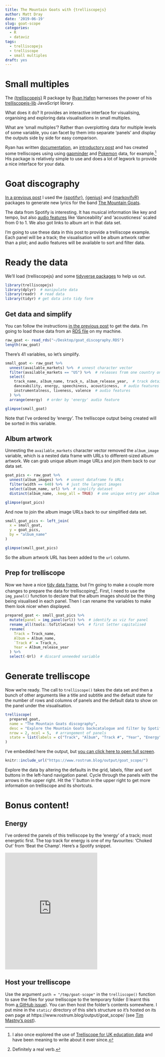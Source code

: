 ```yaml
---
title: The Mountain Goats with {trelliscopejs}
author: Matt Dray
date: '2019-06-19'
slug: goat-scope
categories:
  - R
  - dataviz
tags:
  - trelliscopejs
  - trelliscope
  - small multiples
draft: yes
---
```


# Small multiples

The [{trelliscopejs}](https://hafen.github.io/trelliscopejs/) R package by [Ryan Hafen](https://ryanhafen.com/) harnesses the power of his [trelliscopejs-lib](https://github.com/hafen/trelliscopejs-lib) JavaScript library.

What does it do? It provides an interactive interface for visualising, organising and exploring data visualisations in small multiples.

What are 'small multiples'? Rather than overplotting data for multiple levels of some variable, you can facet by them into separate 'panels' and display the outputs side by side for easy comparison.

Ryan has written [documentation](https://hafen.github.io/trelliscopejs/index.html), an [introductory post](https://ryanhafen.com/blog/trelliscopejs/) and has created some trelliscopes using using  [gapminder](http://hafen.github.io/trelliscopejs-demo/gapminder/) and [Pokemon](https://ryanhafen.com/blog/pokemon/) data, for example.[^education] His package is relatively simple to use and does a lot of legwork to provide a nice interface for your data. 

# Goat discography

[In a previous post](https://www.rostrum.blog/2019/04/25/gen-tmg-lyrics/) I used the [{spotifyr}](https://www.rcharlie.com/spotifyr/), [{genius}](https://github.com/josiahparry/genius) and [{markovifyR}](https://github.com/abresler/markovifyR) packages to generate new lyrics for the band [The Mountain Goats](https://en.wikipedia.org/wiki/The_Mountain_Goats).

The data from Spotify is interesting. It has musical information like key and tempo, but also [audio features](https://developer.spotify.com/documentation/web-api/reference/tracks/get-audio-features/) like 'danceability' and 'acousticness' scaled from 0 to 1. We also got links to album art in that data set.

I'm going to use these data in this post to provide a trelliscope example. Each panel will be a track; the visualisation will be album artwork rather than a plot; and audio features will be available to sort and filter data.

# Ready the data

We'll load {trelliscopejs} and some [tidyverse packages](https://www.tidyverse.org/) to help us out.

```r
library(trelliscopejs)
library(dplyr)  # manipulate data
library(readr)  # read data
library(tidyr) # get data into tidy form
```

## Get data and simplify

You can follow the instructions [in the previous post](https://www.rostrum.blog/2019/04/25/gen-tmg-lyrics/#get-lyrics) to get the data. I'm going to load those data from an [RDS file](https://www.r-bloggers.com/remember-to-use-the-rds-format/) on my machine.

```r
raw_goat <- read_rds("~/Desktop/goat_discography.RDS")
length(raw_goat)
```

There's 41 variables, so let's simplify.

```r
small_goat <- raw_goat %>% 
  unnest(available_markets) %>%  # unnest character vector
  filter(available_markets == "US") %>%  # releases from one country only
  select(
    track_name, album_name, track_n, album_release_year,  # track detail
    danceability, energy, speechiness, acousticness,  # audio features
    instrumentalness, liveness, valence  # audio features
  ) %>%
  arrange(energy)  # order by 'energy' audio feature

glimpse(small_goat)
```

Note that I've ordered by 'energy'. The trelliscope output being created will be sorted in this variable.

## Album artwork

Unnesting the `available_markets` character vector removed the `album_image` variable, which is a nested data frame with URLs to different-sized album artwork. We can grab unique album image URLs and join them back to our data set.

```r
goat_pics <- raw_goat %>%
  unnest(album_images) %>%  # unnest dataframe fo URLs
  filter(width == 640) %>%  # just the largest images
  select(album_name, url) %>%  # simplify dataset
  distinct(album_name, .keep_all = TRUE)  # one unique entry per album

glimpse(goat_pics)
```

And now to join the album image URLs back to our simplified data set.

```r
small_goat_pics <- left_join(
  x = small_goat,
  y = goat_pics,
  by = "album_name"
)

glimpse(small_goat_pics)
```

So the album artwork URL has been added to the `url` column.

## Prep for trelliscope

Now we have a nice [tidy data frame](https://r4ds.had.co.nz/tidy-data.html), but I'm going to make a couple more changes to prepare the data for trelliscoping[^verb]. First, I need to use the `img_panel()` function to declare that the album images should be the thing being visualised in each panel. Then I can rename the variables to make them look nicer when displayed.

```r
prepared_goat <- small_goat_pics %>% 
  mutate(panel = img_panel(url)) %>%  # identify as viz for panel
  rename_all(tools::toTitleCase) %>%  # first letter capitalised
  rename(
    Track = Track_name,
    Album = Album_name,
    `Track #` = Track_n,
    Year = Album_release_year
  ) %>% 
  select(-Url)  # discard unneeded variable
```

# Generate trelliscope

Now we're ready. The call to `trelliscope()` takes the data set and then a bunch of other arguments like a title and subtitle and the default state for the number of rows and columns of panels and the default data to show on the panel under the visualisation.

```r
trelliscope(
  prepared_goat,
  name = "The Mountain Goats discography",
  desc = "Explore the Mountain Goats backcatalogue and filter by Spotify metrics like danceability and acousticness",
  nrow = 2, ncol = 5,  # arrangement of panels
  state = list(labels = c("Track", "Album", "Track #", "Year", "Energy"))  # display on panels
)
```

I've embedded here the output, but [you can click here to open full screen](https://www.rostrum.blog/output/goat_scope/).

```r
knitr::include_url("https://www.rostrum.blog/output/goat_scope/")
```

Explore the data by altering the defaults in the grid, labels, filter and sort buttons in the left-hand navigation panel. Cycle through the panels with the arrows in the upper right. Hit the 'i' button in the upper right to get more information on trelliscope and its shortcuts.

# Bonus content! 

## Energy

I've ordered the panels of this trelliscope by the 'energy' of a track; most energetic first. The top track for energy is one of my favourites: 'Choked Out' from 'Beat the Champ'. Here's a Spotify snippet.

<iframe src="https://open.spotify.com/embed/track/6VAOhkoZypZtGFgrnIGr48" width="300" height="380" frameborder="0" allowtransparency="true" allow="encrypted-media"></iframe>

## Host your trelliscope

Use the argument `path = "/tmp/goat-scope"` in the `trelliscope()` function to save the files for your trelliscope to the temporary folder (I learnt this from [a GitHub issue](https://github.com/hafen/trelliscopejs/issues/24#issuecomment-276883861)). You can then host the folder's contents somewhere. I put mine in the `static/` directory of this site's structure so it's hosted on its own page at https://www.rostrum.blog/output/goat_scope/ (see [Tim Mastny's post](https://timmastny.rbind.io/blog/embed-slides-knitr-blogdown/)).

[^education]: I also once explored the use of [Trelliscope for UK education data](https://matt-dray.github.io/stem-trelliscope/) and have been meaning to write about it ever since.
[^verb]: Definitely a real verb.